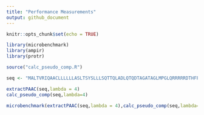 ```yaml
---
title: "Performance Measurements"
output: github_document
---
```


```r
knitr::opts_chunk$set(echo = TRUE)
```

```r
library(microbenchmark)
library(ampir)
library(protr)

source("calc_pseudo_comp.R")

seq <- "MALTVRIQAACLLLLLLASLTSYSLLLSQTTQLADLQTQDTAGATAGLMPGLQRRRRRDTHFPICIFCCGCCYPSKCGICCKT"

extractPAAC(seq,lambda = 4)
calc_pseudo_comp(seq,lambda=4)

microbenchmark(extractPAAC(seq,lambda = 4),calc_pseudo_comp(seq,lambda=4))

```



